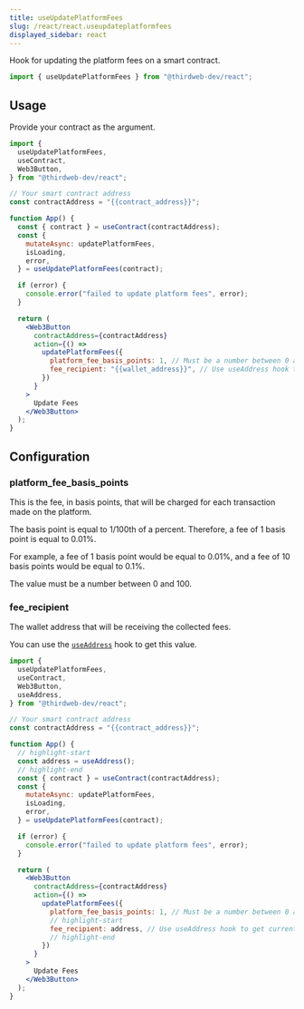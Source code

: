 ```yaml
---
title: useUpdatePlatformFees
slug: /react/react.useupdateplatformfees
displayed_sidebar: react
---
```


Hook for updating the platform fees on a smart contract.

```jsx
import { useUpdatePlatformFees } from "@thirdweb-dev/react";
```

## Usage

Provide your contract as the argument.

```jsx
import {
  useUpdatePlatformFees,
  useContract,
  Web3Button,
} from "@thirdweb-dev/react";

// Your smart contract address
const contractAddress = "{{contract_address}}";

function App() {
  const { contract } = useContract(contractAddress);
  const {
    mutateAsync: updatePlatformFees,
    isLoading,
    error,
  } = useUpdatePlatformFees(contract);

  if (error) {
    console.error("failed to update platform fees", error);
  }

  return (
    <Web3Button
      contractAddress={contractAddress}
      action={() =>
        updatePlatformFees({
          platform_fee_basis_points: 1, // Must be a number between 0 and 100
          fee_recipient: "{{wallet_address}}", // Use useAddress hook to get current wallet address
        })
      }
    >
      Update Fees
    </Web3Button>
  );
}
```

## Configuration

### platform_fee_basis_points

This is the fee, in basis points, that will be charged for each transaction made on the platform.

The basis point is equal to 1/100th of a percent. Therefore, a fee of 1 basis point is equal to 0.01%.

For example, a fee of 1 basis point would be equal to 0.01%, and a fee of 10 basis points would be equal to 0.1%.

The value must be a number between 0 and 100.

### fee_recipient

The wallet address that will be receiving the collected fees.

You can use the [`useAddress`](/react/hooks/useAddress) hook to get this value.

```jsx
import {
  useUpdatePlatformFees,
  useContract,
  Web3Button,
  useAddress,
} from "@thirdweb-dev/react";

// Your smart contract address
const contractAddress = "{{contract_address}}";

function App() {
  // highlight-start
  const address = useAddress();
  // highlight-end
  const { contract } = useContract(contractAddress);
  const {
    mutateAsync: updatePlatformFees,
    isLoading,
    error,
  } = useUpdatePlatformFees(contract);

  if (error) {
    console.error("failed to update platform fees", error);
  }

  return (
    <Web3Button
      contractAddress={contractAddress}
      action={() =>
        updatePlatformFees({
          platform_fee_basis_points: 1, // Must be a number between 0 and 100
          // highlight-start
          fee_recipient: address, // Use useAddress hook to get current wallet address
          // highlight-end
        })
      }
    >
      Update Fees
    </Web3Button>
  );
}
```

